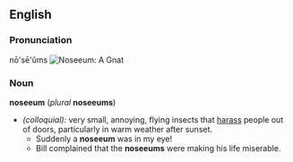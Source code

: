 == English ==
=== Pronunciation ===
nō'sē'ŭms
[[Image:Gnatonstamp.jpg|thumb|Noseeum: A Gnat]]

=== Noun ===
'''noseeum''' (''plural'' '''noseeums''')
* ''(colloquial):'' very small, annoying, flying insects that [[harass]] people out of doors, particularly in warm weather after sunset.
** Suddenly a '''noseeum''' was in my eye!
** Bill complained that the '''noseeums''' were making his life miserable.